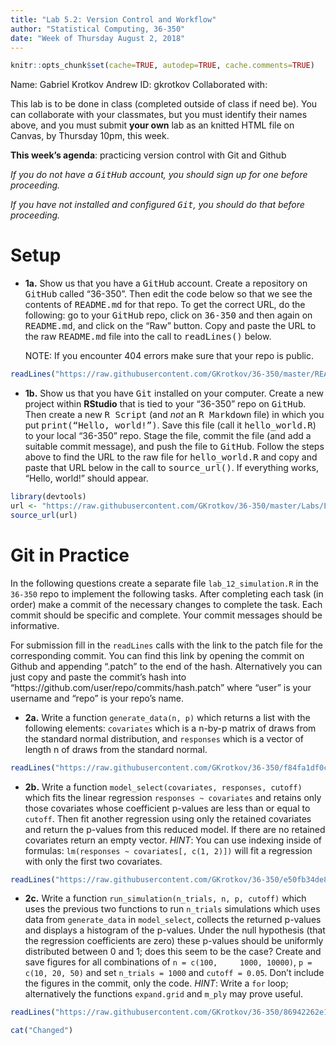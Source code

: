 ```yaml
---
title: "Lab 5.2: Version Control and Workflow"
author: "Statistical Computing, 36-350"
date: "Week of Thursday August 2, 2018"
---
```


```r
knitr::opts_chunk$set(cache=TRUE, autodep=TRUE, cache.comments=TRUE)
```

Name: Gabriel Krotkov
Andrew ID: gkrotkov
Collaborated with:

This lab is to be done in class (completed outside of class if need
be). You can collaborate with your classmates, but you must identify
their names above, and you must submit **your own** lab as an knitted
HTML file on Canvas, by Thursday 10pm, this week.

**This week's agenda**: practicing version control with Git and Github

*If you do not have a <tt>GitHub</tt> account, you should sign up for
 one before proceeding.*

*If you have not installed and configured <tt>Git</tt>, you should do
 that before proceeding.*

Setup
===

- **1a.** Show us that you have a <tt>GitHub</tt> account. Create a
   repository on <tt>GitHub</tt> called "36-350". Then edit the code
   below so that we see the contents of <tt>README.md</tt> for that
   repo. To get the correct URL, do the following: go to your
   <tt>GitHub</tt> repo, click on <tt>36-350</tt> and then again on
   <tt>README.md</tt>, and click on the "Raw" button. Copy and paste
   the URL to the raw <tt>README.md</tt> file into the call to
   <tt>readLines()</tt> below.

   NOTE: If you encounter 404 errors make sure that your repo is
   public.

```r
readLines("https://raw.githubusercontent.com/GKrotkov/36-350/master/README.md")
```

- **1b.** Show us that you have <tt>Git</tt> installed on your
    computer. Create a new project within **RStudio** that is tied to
    your "36-350" repo on <tt>GitHub</tt>. Then create a new <tt>R
    Script</tt> (and *not* an <tt>R Markdown</tt> file) in which you
    put <tt>print("Hello, world!")</tt>. Save this file (call it
    <tt>hello_world.R</tt>) to your local "36-350" repo. Stage the
    file, commit the file (and add a suitable commit message), and
    push the file to <tt>GitHub</tt>. Follow the steps above to find
    the URL to the raw file for <tt>hello_world.R</tt> and copy and
    paste that URL below in the call to <tt>source_url()</tt>. If
    everything works, "Hello, world!" should appear.

```r
library(devtools)
url <- "https://raw.githubusercontent.com/GKrotkov/36-350/master/Labs/Lab5/hello_world.R"
source_url(url)
```

Git in Practice
===

In the following questions create a separate file
`lab_12_simulation.R` in the `36-350` repo to implement the following
tasks. After completing each task (in order) make a commit of the
necessary changes to complete the task. Each commit should be specific
and complete. Your commit messages should be informative.

For submission fill in the `readLines` calls with the link to the
patch file for the corresponding commit. You can find this link by
opening the commit on Github and appending ".patch" to the end of the
hash. Alternatively you can just copy and paste the commit's hash into
"https://github.com/user/repo/commits/hash.patch" where "user" is your
username and "repo" is your repo's name.

- **2a.** Write a function `generate_data(n, p)` which returns a list
    with the following elements: `covariates` which is a n-by-p matrix
    of draws from the standard normal distribution, and `responses`
    which is a vector of length n of draws from the standard normal.

```r
readLines("https://raw.githubusercontent.com/GKrotkov/36-350/f84fa1df0c25f5268298652e44472951d9206b3d/Labs/Lab5/lab_12_simulation.R")
```


- **2b.** Write a function `model_select(covariates, responses, cutoff)`
    which fits the linear regression `responses ~ covariates`
    and retains only those covariates whose coefficient p-values are
    less than or equal to `cutoff`. Then fit another regression using
    only the retained covariates and return the p-values from this
    reduced model. If there are no retained covariates return an empty
    vector. *HINT*: You can use indexing inside of formulas:
    `lm(responses ~ covariates[, c(1, 2)])` will fit a regression with
    only the first two covariates.

```r
readLines("https://raw.githubusercontent.com/GKrotkov/36-350/e50fb34de802da17ca292297a0ea2a9eaec6be7b/Labs/Lab5/lab_5.2_simulation.R")
```

- **2c.** Write a function `run_simulation(n_trials, n, p, cutoff)`
    which uses the previous two functions to run `n_trials`
    simulations which uses data from `generate_data` in
    `model_select`, collects the returned p-values and displays a
    histogram of the p-values. Under the null hypothesis (that the
    regression coefficients are zero) these p-values should be
    uniformly distributed between 0 and 1; does this seem to be the
    case? Create and save figures for all combinations of `n = c(100,
    1000, 10000)`, `p = c(10, 20, 50)` and set `n_trials = 1000` and
    `cutoff = 0.05`. Don't include the figures in the commit, only the
    code. *HINT*: Write a `for` loop; alternatively the functions
    `expand.grid` and `m_ply` may prove useful.

```r
readLines("https://raw.githubusercontent.com/GKrotkov/36-350/86942262e1b170955db8ac7725f699df0ed27a96/Labs/Lab5/lab_5.2_simulation.R")
```

```r
cat("Changed")
```

